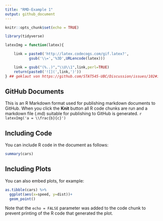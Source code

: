 ```yaml
---
title: "RMD-Example 1"
output: github_document
---
```


```r
knitr::opts_chunk$set(echo = TRUE)
```

```r
library(tidyverse)

latexImg = function(latex){

    link = paste0('http://latex.codecogs.com/gif.latex?',
           gsub('\\=','%3D',URLencode(latex)))

    link = gsub("(%..)","\\U\\1",link,perl=TRUE)
    return(paste0('![](',link,')'))
} ## geklaut von https://github.com/STAT545-UBC/Discussion/issues/102#issuecomment-142482040
```

## GitHub Documents

This is an R Markdown format used for publishing markdown documents to GitHub. When you click the **Knit** button all R code chunks are run and a markdown file (.md) suitable for publishing to GitHub is generated. `r latexImg('a = \\frac{b}{c}')`

## Including Code

You can include R code in the document as follows:

```r
summary(cars)
```

## Including Plots

You can also embed plots, for example:

```r
as.tibble(cars) %>% 
  ggplot(aes(x=speed, y=dist))+
  geom_point()

```

Note that the `echo = FALSE` parameter was added to the code chunk to prevent printing of the R code that generated the plot.
